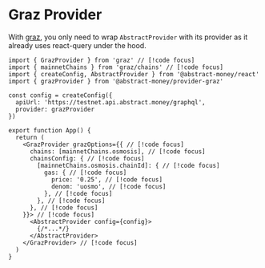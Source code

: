 # Graz Provider

With [graz](https://graz.sh), you only need to wrap `AbstractProvider` with its provider as it already uses react-query under the hood.

```tsx twoslash
import { GrazProvider } from 'graz' // [!code focus]
import { mainnetChains } from 'graz/chains' // [!code focus]
import { createConfig, AbstractProvider } from '@abstract-money/react'
import { grazProvider } from '@abstract-money/provider-graz'

const config = createConfig({
  apiUrl: 'https://testnet.api.abstract.money/graphql',
  provider: grazProvider
})

export function App() {
  return (
    <GrazProvider grazOptions={{ // [!code focus]
      chains: [mainnetChains.osmosis], // [!code focus]
      chainsConfig: { // [!code focus]
        [mainnetChains.osmosis.chainId]: { // [!code focus]
          gas: { // [!code focus]
            price: '0.25', // [!code focus]
            denom: 'uosmo', // [!code focus]
          }, // [!code focus]
        }, // [!code focus]
      }, // [!code focus]
    }}> // [!code focus]
      <AbstractProvider config={config}>
        {/*...*/}
      </AbstractProvider>
    </GrazProvider> // [!code focus]
  )
}
```
